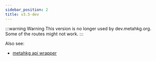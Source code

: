 ```yaml
---
sidebar_position: 2
title: v3.5-dev
---
```


:::warning Warning
This version is no longer used by dev.metahkg.org. Some of the routes might not work.
:::

Also see:
- [metahkg api wrapper](https://gitlab.com/metahkg/metahkg-api/-/tree/dev)


<Swagger url="https://openapi.metahkg.org/v3.5-dev/openapi.yaml" />
